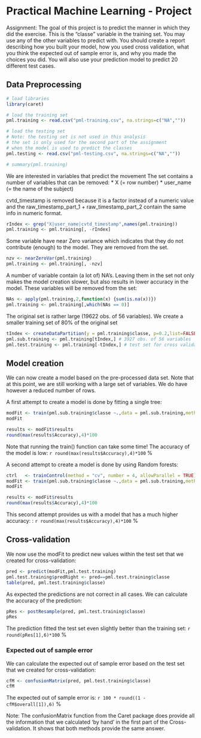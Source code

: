 Practical Machine Learning - Project
========================================================

Assignment:
The goal of this project is to predict the manner in which they did the exercise. This is the "classe" variable in the training set. You may use any of the other variables to predict with. You should create a report describing how you built your model, how you used cross validation, what you think the expected out of sample error is, and why you made the choices you did. You will also use your prediction model to predict 20 different test cases.

Data Preprocessing
-------------------------
```r
# load libraries
library(caret)

# load the training set
pml.training <- read.csv("pml-training.csv", na.strings=c("NA",""))

# load the testing set
# Note: the testing set is not used in this analysis
# the set is only used for the second part of the assignment
# when the model is used to predict the classes
pml.testing <- read.csv("pml-testing.csv", na.strings=c("NA",""))

# summary(pml.training)
```
We are interested in variables that predict the movement
The set contains a number of variables that can be removed: 
* X (= row number)
* user_name (= the name of the subject)

cvtd_timestamp is removed because it is a factor instead of a numeric value
and the raw_timestamp_part_1 + raw_timestamp_part_2 contain the same info
in numeric format.
```r
rIndex <- grep("X|user_name|cvtd_timestamp",names(pml.training))
pml.training <- pml.training[, -rIndex]

```
Some variable have near Zero variance which indicates that 
they do not contribute (enough) to the model.
They are removed from the set.
```r
nzv <- nearZeroVar(pml.training)
pml.training <- pml.training[, -nzv]
```
A number of variable contain (a lot of) NA's.
Leaving them in the set not only makes the model creation slower, but also results in lower accuracy in the model.
These variables will be removed from the set:
```r
NAs <- apply(pml.training,2,function(x) {sum(is.na(x))}) 
pml.training <- pml.training[,which(NAs == 0)]
```

The original set is rather large (19622 obs. of 56 variables). 
We create a smaller training set of 80% of the original set
```r
tIndex <- createDataPartition(y = pml.training$classe, p=0.2,list=FALSE) 
pml.sub.training <- pml.training[tIndex,] # 3927 obs. of 56 variables
pml.test.training <- pml.training[-tIndex,] # test set for cross validation
```


Model creation
-------------------------
We can now create a model based on the pre-processed data set. 
Note that at this point, we are still working with a large set of variables.
We do have however a reduced number of rows.

A first attempt to create a model is done by fitting a single tree:
```r
modFit <- train(pml.sub.training$classe ~.,data = pml.sub.training,method="rpart")
modFit

results <- modFit$results
round(max(results$Accuracy),4)*100

```
Note that running the train() function can take some time!
The accuracy of the model is low: `r round(max(results$Accuracy),4)*100` %

A second attempt to create a model is done by using Random forests:
```r
ctrl   <- trainControl(method = "cv", number = 4, allowParallel = TRUE)
modFit <- train(pml.sub.training$classe ~.,data = pml.sub.training,method="rf",prof=TRUE, trControl = ctrl)
modFit

results <- modFit$results
round(max(results$Accuracy),4)*100

```
This second attempt provides us with a model that has a much higher accuracy: : `r round(max(results$Accuracy),4)*100` %

Cross-validation
-------------------------

We now use the modFit to predict new values within the test set that we created for cross-validation:
```r
pred <- predict(modFit,pml.test.training)
pml.test.training$predRight <- pred==pml.test.training$classe
table(pred, pml.test.training$classe)
```
As expected the predictions are not correct in all cases.
We can calculate the accuracy of the prediction:
```r
pRes <- postResample(pred, pml.test.training$classe)
pRes
```
The prediction fitted the test set even slightly better than the training set: `r round(pRes[1],6)*100` %

### Expected out of sample error
We can calculate the expected out of sample error based on the test set that we created for cross-validation:
```r
cfM <- confusionMatrix(pred, pml.test.training$classe)
cfM
```
The expected out of sample error is: `r 100 * round((1 - cfM$overall[1]),6)` % 

Note: The confusionMatrix function from the Caret package does provide all the information that we calculated 'by hand' in the first part of the Cross-validation. It shows that both methods provide the same answer.




